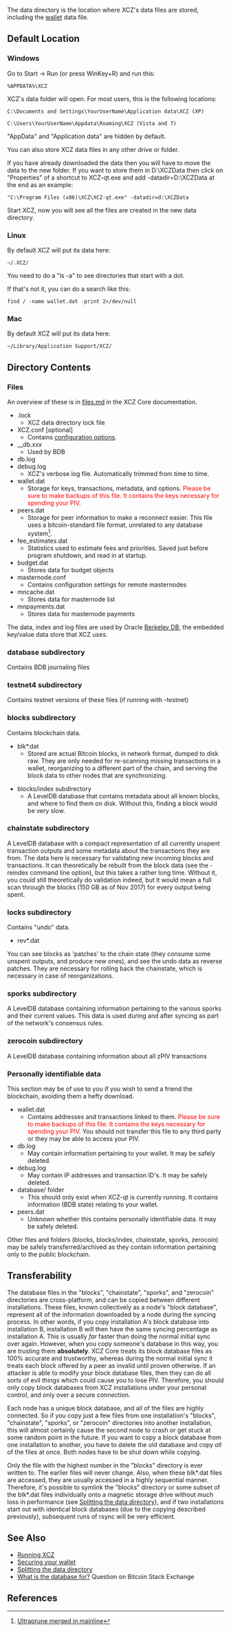 The data directory is the location where XCZ's data files are stored, including the [[Wallet|wallet]] data file.

==Default Location==
=== Windows ===

Go to Start -> Run (or press WinKey+R) and run this:

 %APPDATA%\XCZ

XCZ's data folder will open. For most users, this is the following locations:

 C:\Documents and Settings\YourUserName\Application data\XCZ (XP)

 C:\Users\YourUserName\Appdata\Roaming\XCZ (Vista and 7)

"AppData" and "Application data" are hidden by default.

You can also store XCZ data files in any other drive or folder.

If you have already downloaded the data then you will have to move the data to the new folder.
If you want to store them in D:\XCZData then click on "Properties" of a shortcut to XCZ-qt.exe and
add -datadir=D:\XCZData at the end as an example:

 "C:\Program Files (x86)\XCZ\XCZ-qt.exe" -datadir=d:\XCZData

Start XCZ, now you will see all the files are created in the new data directory.

=== Linux ===

By default XCZ will put its data here:

 ~/.XCZ/

You need to do a "ls -a" to see directories that start with a dot.

If that's not it, you can do a search like this:

 find / -name wallet.dat -print 2>/dev/null

=== Mac ===

By default XCZ will put its data here:

 ~/Library/Application Support/XCZ/

==Directory Contents==

===Files===

An overview of these is in [https://github.com/XCZ-project/XCZ/blob/master/doc/files.md files.md] in the XCZ Core documentation.

* .lock
** XCZ data directory lock file
* XCZ.conf [optional]
**Contains [[Running-XCZ#XCZconf_Configuration_File|configuration options]].
* __db.''xxx''
**Used by BDB
* db.log
* debug.log
**XCZ's verbose log file. Automatically trimmed from time to time.
* wallet.dat
**Storage for keys, transactions, metadata, and options. <span style="color:red">Please be sure to make backups of this file.  It contains the keys necessary for spending your PIV.</span>
* peers.dat
** Storage for peer information to make a reconnect easier.  This file uses a bitcoin-standard file format, unrelated to any database system<ref>[http://bitcointalk.org/index.php?topic=119525.msg1287284#msg1287284 Ultraprune merged in mainline]</ref>.
* fee_estimates.dat
** Statistics used to estimate fees and priorities. Saved just before program shutdown, and read in at startup.
* budget.dat
** Stores data for budget objects
* masternode.conf
** Contains configuration settings for remote masternodes
* mncache.dat
** Stores data for masternode list
* mnpayments.dat
** Stores data for masternode payments
The data, index and log files are used by Oracle [http://en.wikipedia.org/wiki/Berkeley_DB Berkeley DB], the embedded key/value data store that XCZ uses.

===database subdirectory===
Contains BDB journaling files

===testnet4 subdirectory===
Contains testnet versions of these files (if running with -testnet)

===blocks subdirectory===
Contains blockchain data.

* blk*.dat
** Stored are actual Bitcoin blocks, in network format, dumped to disk raw.  They are only needed for re-scanning missing transactions in a wallet, reorganizing to a different part of the chain, and serving the block data to other nodes that are synchronizing.

* blocks/index subdirectory
** A LevelDB database that contains metadata about all known blocks, and where to find them on disk. Without this, finding a block would be very slow.

===chainstate subdirectory===
A LevelDB database with a compact representation of all currently unspent transaction outputs and some metadata about the transactions they are from. The data here is necessary for validating new incoming blocks and transactions. It can theoretically be rebuilt from the block data (see the -reindex command line option), but this takes a rather long time. Without it, you could still theoretically do validation indeed, but it would mean a full scan through the blocks (150 GB as of Nov 2017) for every output being spent.

===locks subdirectory===
Contains "undo" data.

* rev*.dat
You can see blocks as 'patches' to the chain state (they consume some unspent outputs, and produce new ones), and see the undo data as reverse patches. They are necessary for rolling back the chainstate, which is necessary in case of reorganizations.

===sporks subdirectory===
A LevelDB database containing information pertaining to the various sporks and their current values. This data is used during and after syncing as part of the network's consensus rules.

===zerocoin subdirectory===
A LevelDB database containing information about all zPIV transactions

===Personally identifiable data===
This section may be of use to you if you wish to send a friend the blockchain, avoiding them a hefty download.

*wallet.dat
**Contains addresses and transactions linked to them. <span style="color:red">Please be sure to make backups of this file.  It contains the keys necessary for spending your PIV.</span> You should not transfer this file to any third party or they may be able to access your PIV.
*db.log
**May contain information pertaining to your wallet. It may be safely deleted.
*debug.log
**May contain IP addresses and transaction ID's. It may be safely deleted.
*database/ folder
**This should only exist when XCZ-qt is currently running. It contains information (BDB state) relating to your wallet.
*peers.dat
**Unknown whether this contains personally identifiable data. It may be safely deleted.

Other files and folders (blocks, blocks/index, chainstate, sporks, zerocoin) may be safely transferred/archived as they contain information pertaining only to the public blockchain.

==Transferability==

The database files in the "blocks", "chainstate", "sporks", and "zerocoin" directories are cross-platform, and can be copied between different installations. These files, known collectively as a node's "block database", represent all of the information downloaded by a node during the syncing process. In other words, if you copy installation A's block database into installation B, installation B will then have the same syncing percentage as installation A. This is usually ''far'' faster than doing the normal initial sync over again. However, when you copy someone's database in this way, you are trusting them '''absolutely'''. XCZ Core treats its block database files as 100% accurate and trustworthy, whereas during the normal initial sync it treats each block offered by a peer as invalid until proven otherwise. If an attacker is able to modify your block database files, then they can do all sorts of evil things which could cause you to lose PIV. Therefore, you should only copy block databases from XCZ installations under your personal control, and only over a secure connection.

Each node has a unique block database, and all of the files are highly connected. So if you copy just a few files from one installation's "blocks", "chainstate", "sporks", or "zerocoin" directories into another installation, this will almost certainly cause the second node to crash or get stuck at some random point in the future. If you want to copy a block database from one installation to another, you have to delete the old database and copy ''all'' of the files at once. Both nodes have to be shut down while copying.

Only the file with the highest number in the "blocks" directory is ever written to. The earlier files will never change. Also, when these blk*.dat files are accessed, they are usually accessed in a highly sequential manner. Therefore, it's possible to symlink the "blocks" directory or some subset of the blk*.dat files individually onto a magnetic storage drive without much loss in performance (see [[Splitting the data directory]]), and if two installations start out with identical block databases (due to the copying described previously), subsequent runs of rsync will be very efficient.

==See Also==

* [[Running XCZ]]
* [[Securing your wallet]]
* [[Splitting the data directory]]
* [http://bitcoin.stackexchange.com/a/11108/153 What is the database for?] Question on Bitcoin Stack Exchange

==References==
<references />
